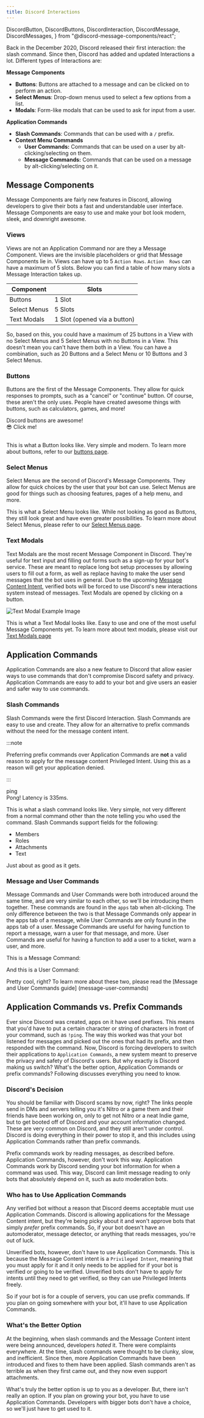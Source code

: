 ```yaml
---
title: Discord Interactions
---
```


  DiscordButton,
  DiscordButtons,
  DiscordInteraction,
  DiscordMessage,
  DiscordMessages,
} from "@discord-message-components/react";

Back in the December 2020, Discord released their first interaction: the slash command.
Since then, Discord has added and updated Interactions a lot. Different types of Interactions are:

**Message Components**

- **Buttons**: Buttons are attached to a message and can be clicked on to perform an action.
- **Select Menus**: Drop-down menus used to select a few options from a list.
- **Modals**: Form-like modals that can be used to ask for input from a user.

**Application Commands**

- **Slash Commands**: Commands that can be used with a `/` prefix.
- **Context Menu Commands**
  - **User Commands:** Commands that can be used on a user by alt-clicking/selecting on them.
  - **Message Commands:** Commands that can be used on a message by alt-clicking/selecting on it.

## Message Components

Message Components are fairly new features in Discord, allowing developers to give their bots a fast
and understandable user interface. Message Components are easy to use and make your bot look modern,
sleek, and downright awesome.

### Views

Views are not an Application Command nor are they a Message Component. Views are the invisible
placeholders or grid that Message Components lie in. Views can have up to 5 `Action Rows`. `Action 
Rows` can have a maximum of 5 slots. Below you can find a table of how many slots a Message
Interaction takes up.

| Component    | Slots                        |
| ------------ | ---------------------------- |
| Buttons      | 1 Slot                       |
| Select Menus | 5 Slots                      |
| Text Modals  | 1 Slot (opened via a button) |

So, based on this, you could have a maximum of 25 buttons in a View with no Select Menus and 5 Select
Menus with no Buttons in a View. This doesn't mean you can't have them both in a View. You can have
a combination, such as 20 Buttons and a Select Menu or 10 Buttons and 3 Select Menus.

### Buttons

Buttons are the first of the Message Components. They allow for quick responses to prompts, such as
a "cancel" or "continue" button. Of course, these aren't the only uses. People have created awesome
things with buttons, such as calculators, games, and more!

<DiscordMessages>
  <DiscordMessage author="Guide Bot" avatar="red" bot>
    Discord buttons are awesome!
    <div slot="actions">
      <DiscordButtons>
        <DiscordButton type="primary">😎 Click me!</DiscordButton>
      </DiscordButtons>
    </div>
  </DiscordMessage>
</DiscordMessages>

<br />

This is what a Button looks like. Very simple and modern. To learn more about buttons, refer to our
[buttons page](buttons).

### Select Menus

Select Menus are the second of Discord's Message Components. They allow for quick choices by the
user that your bot can use. Select Menus are good for things such as choosing features, pages of a
help menu, and more.

<!-- [Insert Select Menu example] -->

This is what a Select Menu looks like. While not looking as good as Buttons, they still look great
and have even greater possibilities. To learn more about Select Menus, please refer to our [Select
Menus page](dropdowns).

### Text Modals

Text Modals are the most recent Message Component in Discord. They're useful for text input and
filling out forms such as a sign-up for your bot's service. These are meant to replace long bot setup
processes by allowing users to fill out a form, as well as replace having to make the user send
messages that the bot uses in general. Due to the upcoming [Message Content Intent](../Popular-Topics/intents),
verified bots will be forced to use Discord's new interactions system instead of messages. Text Modals
are opened by clicking on a button.

![Text Modal Example Image](../assets/modal-example.png)

This is what a Text Modal looks like. Easy to use and one of the most useful Message Components yet. To
learn more about text modals, please visit our [Text Modals page](text-modals)

## Application Commands

Application Commands are also a new feature to Discord that allow easier ways to use commands
that don't compromise Discord safety and privacy. Application Commands are easy to add to your bot
and give users an easier and safer way to use commands.

### Slash Commands

Slash Commands were the first Discord Interaction. Slash Commands are easy to use and create. They
allow for an alternative to prefix commands without the need for the message content intent.

:::note

Preferring prefix commands over Application Commands are **not** a valid reason to apply for the
message content Privileged Intent. Using this as a reason will get your application denied.

:::

<DiscordMessages>
  <DiscordMessage author="Guide Bot" avatar="red" bot>
    <div slot="interactions">
      <DiscordInteraction author="Guide Man" avatar="green" command>
        ping
      </DiscordInteraction>
    </div>
    Pong! Latency is 335ms.
  </DiscordMessage>
</DiscordMessages>

<br />

This is what a slash command looks like. Very simple, not very different from a normal command other
than the note telling you who used the command. Slash Commands support fields for the following:

- Members
- Roles
- Attachments
- Text

Just about as good as it gets.

### Message and User Commands

Message Commands and User Commands were both introduced around the same time, and are very similar to
each other, so we'll be introducing them together. These commands are found in the `apps` tab when
alt-clicking. The only difference between the two is that Message Commands only appear in the apps tab
of a message, while User Commands are only found in the apps tab of a user. Message Commands are
useful for having function to report a message, warn a user for that message, and more. User Commands
are useful for having a function to add a user to a ticket, warn a user, and more.

This is a Message Command:

<!-- [Message Command Example] -->

And this is a User Command:

<!-- [User Command Example] -->

Pretty cool, right? To learn more about these two, please read the [Message and User Commands guide]
(message-user-commands)

## Application Commands vs. Prefix Commands

Ever since Discord was created, apps on it have used prefixes. This means that you'd have to put a
certain character or string of characters in front of your command, such as `!ping`. The way this
worked was that your bot listened for messages and picked out the ones that had its prefix, and then
responded with the command. Now, Discord is forcing developers to switch their applications to
`Application Commands`, a new system meant to preserve the privacy and safety of Discord's users. But
why exactly is Discord making us switch? What's the better option, Application Commands or prefix
commands? Following discusses everything you need to know.

### Discord's Decision

You should be familiar with Discord scams by now, right? The links people send in DMs and servers
telling you it's Nitro or a game them and their friends have been working on, only to get not Nitro
or a neat Indie game, but to get booted off of Discord and your account information changed. These
are very common on Discord, and they still aren't under control. Discord is doing everything in their
power to stop it, and this includes using Application Commands rather than prefix commands.

Prefix commands work by reading messages, as described before. Application Commands, however, don't
work this way. Application Commands work by Discord sending your bot information for when a command
was used. This way, Discord can limit message reading to only bots that absolutely depend on it, such
as auto moderation bots.

### Who has to Use Application Commands

Any verified bot without a reason that Discord deems acceptable must use Application Commands. Discord
is allowing applications for the Message Content intent, but they're being picky about it and won't
approve bots that simply _prefer_ prefix commands. So, if your bot doesn't have an automoderator,
message detector, or anything that reads messages, you're out of luck.

Unverified bots, however, don't have to use Application Commands. This is because the Message Content
intent is a `Privileged Intent`, meaning that you must apply for it and it only needs to be applied
for if your bot is verified or going to be verified. Unverified bots don't have to apply for intents
until they need to get verified, so they can use Privileged Intents freely.

So if your bot is for a couple of servers, you can use prefix commands. If you plan on going somewhere
with your bot, it'll have to use Application Commands.

### What's the Better Option

At the beginning, when slash commands and the Message Content intent were being announced, developers
_hated_ it. There were complaints everywhere. At the time, slash commands were thought to be clunky,
slow, and inefficient. Since then, more Application Commands have been introduced and fixes to
them have been applied. Slash commands aren't as terrible as when they first came out, and they
now even support attachments.

What's truly the better option is up to you as a developer. But, there isn't really an option. If
you plan on growing your bot, you have to use Application Commands. Developers with bigger bots don't
have a choice, so we'll just have to get used to it.
